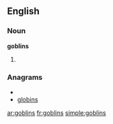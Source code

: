 ==English==

===Noun===
'''goblins'''

# {{plural of|[[goblin]]}}

===Anagrams===
* {{alphagram|bgilnos}}
* [[globins#English|globins]]

[[ar:goblins]]
[[fr:goblins]]
[[simple:goblins]]